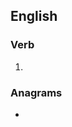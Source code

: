 {{also|reframing}}
==English==

===Verb===
{{head|en|present participle}}

# {{present participle of|re-frame|lang=en|nocat=1}}

===Anagrams===
* {{anagrams|en|farmering|refarming}}